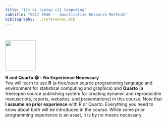 ```yaml
---
title: "{{< bi laptop >}} Computing"
subtitle: "SOCI 3040 -- Quantitative Research Methods"
bibliography: ../references.bib
---
```


<br>

![](../media/R.png){width=1in}<br>

**R and Quarto 😁 -- No Experience Necessary**
<br>
You will learn to use **R** (a free/open source programming language and environment for statistical computing and graphics) and **Quarto** (a free/open source publishing system for creating dynamic and reproducible manuscripts, reports, websites, and presentations) in this course. Note that **I assume no prior experience** with R or Quarto. Everything you need to know about both will be introduced in the course. While some prior programming experience is an asset, it is by no means necessary.

<!-- 
# LabNet

## CP-2003

## Remote Access

# Your Own Machine

## macOS

## Windows

## Linux

# Some Other "Cloud"

## GitHub CodeSpaces

## Posit Cloud 
-->

<!-- 
## Required Software

- R, RStudio
- Quarto
- Git

## Required Accounts

- GitHub
- Posit Cloud?

## Computers

- The CP-2003 Computer Lab
- Your own machine
- Cloud computing 
-->


<!-- 
- **TODO**: Update for GitHub Codespaces instead...

## Fully-charged Laptop or Tablet

You will need access to a fully-charged laptop (ideal) or tablet (a little less ideal) that you can take to class to work on lab assignments and complete your work. *If that is not possible, speak to me as soon as possible; we will work out a solution.*

## Required Software

::: {.callout-caution icon="false" appearance="simple"}
You do not have to pay for any of the software in this course, now or ever.
:::

You will learn to use **R** (a free/open source programming language and environment for statistical computing and graphics) and **Quarto** (a free/open source publishing system for creating dynamic and reproducible manuscripts, reports, websites, and presentations) in this course. Note that **I assume no prior experience** with R or Quarto. Everything you need to know about both will be introduced in the course. While some prior programming experience is an asset, it is by no means necessary.

Ideally, you'll be able to download and install 

- [R and RStudio](https://posit.co/download/rstudio-desktop/),
- [Quarto](https://quarto.org), and 
- [Git](https://git-scm.com) 

on a laptop that you bring to each class meeting. If that is not possible, you can do all of your course work in a browser, which would allow you to avoid having to install software, or make it possible to use a tablet instead of a laptop.

By default RStudio will generate HTML documents for your lab assignments and other work. It you want to be able to generate PDFs as well, you'll need to download and install LaTeX.

- [MacTeX](https://www.tug.org/mactex/mactex-download.html) (macOS)
- [MiKTeX](https://miktex.org/howto/install-miktex) (Windows)
- [TeX Live](https://www.tug.org/texlive/) (Linux)

## {{< fa brands github >}}&nbsp;&nbsp;&nbsp; Accounts and API Keys

You'll need to sign up for a free [GitHub](https://github.com) account. You'll also need to request free API Keys from a variety of websites and services throughout the course, all of which are listed in [Accounts & API Keys](computing.qmd). I will provide detailed instructions in class and in the lab assignment each time.

-->
